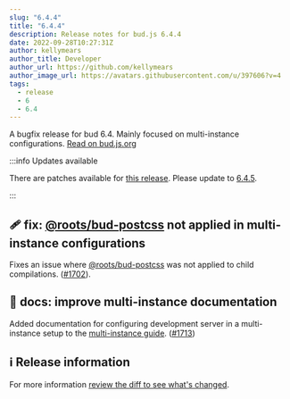 ```yaml
---
slug: "6.4.4"
title: "6.4.4"
description: Release notes for bud.js 6.4.4
date: 2022-09-28T10:27:31Z
author: kellymears
author_title: Developer
author_url: https://github.com/kellymears
author_image_url: https://avatars.githubusercontent.com/u/397606?v=4
tags:
  - release
  - 6
  - 6.4
---
```


<!--This file is generated-->

A bugfix release for bud 6.4. Mainly focused on multi-instance configurations. [Read on bud.js.org](https://bud.js.org/releases/6.4.4)

<!--truncate-->

:::info Updates available

There are patches available for [this release](https://bud.js.org/releases/tags/6-4). Please update to [6.4.5](https://bud.js.org/releases/6.4.5).

:::

## 🩹 fix: [@roots/bud-postcss](https://bud.js.org/extensions/bud-postcss) not applied in multi-instance configurations

Fixes an issue where [@roots/bud-postcss](https://bud.js.org/extensions/bud-postcss) was not applied to child compilations. ([#1702](https://github.com/roots/bud/issues/1702)).

## 📕 docs: improve multi-instance documentation

Added documentation for configuring development server in a multi-instance setup to the [multi-instance guide](https://bud.js.org/guides/general-use/multi-instance). ([#1713](https://github.com/roots/bud/issues/1713))

## ℹ️ Release information

For more information [review the diff to see what's changed](https://github.com/roots/bud/compare/v6.4.3...v6.4.4).